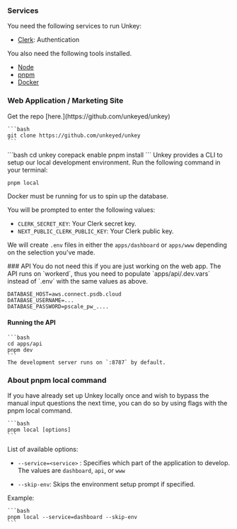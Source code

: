 ### Services

You need the following services to run Unkey:

- [Clerk](https://clerk.com?ref=unkey): Authentication

You also need the following tools installed.

- [Node](https://nodejs.org)
- [pnpm](https://pnpm.io/installation)
- [Docker](https://www.docker.com/products/docker-desktop)

### Web Application / Marketing Site
<Steps titleSize="h3">
  <Step title="Setup" >
    Get the repo [here.](https://github.com/unkeyed/unkey)

    ```bash
    git clone https://github.com/unkeyed/unkey
    ```


  </Step>

  <Step title="Install">
    ```bash
    cd unkey
    corepack enable
    pnpm install
    ```

  </Step>

  <Step title="Setup local development">
  Unkey provides a CLI to setup our local development environment. Run the following command in your terminal:

  ```bash
  pnpm local
  ```
  <info>
  Docker must be running for us to spin up the database.
  </info>

  You will be prompted to enter the following values:

  - `CLERK_SECRET_KEY`: Your Clerk secret key.
  - `NEXT_PUBLIC_CLERK_PUBLIC_KEY`: Your Clerk public key.

  We will create `.env` files in either the `apps/dashboard` or `apps/www` depending on the selection you've made.

  </Step>
</Steps>
  ### API

  <Info>
  You do not need this if you are just working on the web app.
  </Info>
  The API runs on `workerd`, thus you need to populate `apps/api/.dev.vars` instead of `.env` with the same values as above.

  ```
  DATABASE_HOST=aws.connect.psdb.cloud
  DATABASE_USERNAME=...
  DATABASE_PASSWORD=pscale_pw_....
  ```
#### Running the API
    ```bash
    cd apps/api
    pnpm dev
    ```
    The development server runs on `:8787` by default.

### About pnpm local command

If you have already set up Unkey locally once and wish to bypass the manual input questions the next time, you can do so by using flags with the pnpm local command.

    ```bash
    pnpm local [options]
    ```

List of available options:

- `--service=<service>` : Specifies which part of the application to develop. The values are `dashboard`, `api`, or `www`

- `--skip-env`: Skips the environment setup prompt if specified.

Example:

    ```bash
    pnpm local --service=dashboard --skip-env
    ```
